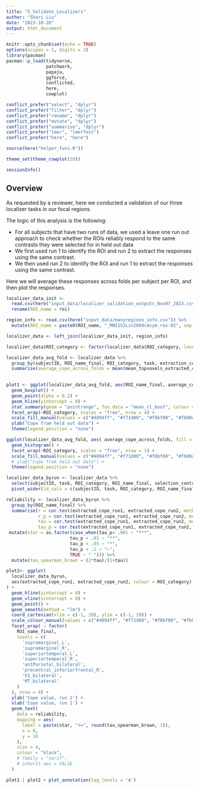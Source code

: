 ```yaml
---
title: "5_Validate_Localizers"
author: "Shari Liu"
date: "2023-10-26"
output: html_document
---
```


```r
knitr::opts_chunk$set(echo = TRUE)
options(scipen = 1, digits = 3)
library(pacman)
pacman::p_load(tidyverse,
               patchwork,
               papaja,
               ggforce,
               conflicted,
               here,
               cowplot)

conflict_prefer("select", "dplyr")
conflict_prefer("filter", "dplyr")
conflict_prefer("rename", "dplyr")
conflict_prefer("mutate", "dplyr")
conflict_prefer("summarise", "dplyr")
conflict_prefer("lmer", "lmerTest")
conflict_prefer("here", "here")

source(here("helper_funs.R"))

theme_set(theme_cowplot(10))

sessionInfo()
```


## Overview
As requested by a reviewer, here we conducted a validation of our three localizer tasks in our focal regions.

The logic of this analysis is the following:

- For all subjects that have two runs of data, we used a leave one run out approach to check whether the ROIs reliably respond to the same contrasts they were selected for in held out data
- We first used run 1 to identify the ROI and run 2 to extract the responses using the same contrast.
- We then used run 2 to identify the ROI and run 1 to extract the responses using the same contrast.

Here we will average these responses across folds per subject per ROI, and then plot the responses.

```r
localizer_data_init <-
  read.csv(here("input_data/localizer_validation_outputs_Nov07_2023.csv"), header = TRUE) %>%
  rename(ROI_name = roi) 

region_info <- read.csv(here("input_data/manyregions_info.csv")) %>%
  mutate(ROI_name = paste0(ROI_name, "_MNI152Lin2009cAsym_res-02", sep = ""))

localizer_data <- left_join(localizer_data_init, region_info)

localizer_data$ROI_category <- factor(localizer_data$ROI_category, levels=c('physics', 'psychology', 'MD', 'early_visual'))

```

```r
localizer_data_avg_fold <- localizer_data %>%
  group_by(subjectID, ROI_name_final, ROI_category, task, extraction_contrast) %>%
  summarise(average_cope_across_folds = mean(mean_topvoxels_extracted_cope))
  
```

```r
plot1 <- ggplot(localizer_data_avg_fold, aes(ROI_name_final, average_cope_across_folds, fill = ROI_category)) + 
  geom_boxplot() +
  geom_point(alpha = 0.2) +
  geom_hline(yintercept = 0) + 
  stat_summary(geom = "pointrange", fun.data = "mean_cl_boot", colour = "white") +
  facet_wrap(~ROI_category, scales = "free", nrow = 4) +
  scale_fill_manual(values = c("#4894ff", "#f71d00", "#f8bf00", "#fb00d3")) +
  ylab("Cope from held out data") +
  theme(legend.position = "none")
```

```r
ggplot(localizer_data_avg_fold, aes( average_cope_across_folds, fill = ROI_category)) + 
  geom_histogram() +
  facet_wrap(~ROI_category, scales = "free", nrow = 1) +
  scale_fill_manual(values = c("#4894ff", "#f71d00", "#f8bf00", "#fb00d3")) +
  # ylab("Cope from held out data") +
  theme(legend.position = "none")
```


```r
localizer_data_byrun <- localizer_data %>%
  select(subjectID, task, ROI_category, ROI_name_final, selection_contrast, extracted_run_number, mean_topvoxels_extracted_cope) %>%
  pivot_wider(id_cols = c(subjectID, task, ROI_category, ROI_name_final, selection_contrast), names_from = "extracted_run_number", values_from = "mean_topvoxels_extracted_cope", names_prefix = "extracted_cope_") 
```


```r
reliability <- localizer_data_byrun %>%
  group_by(ROI_name_final) %>%
  summarise(r = cor.test(extracted_cope_run1, extracted_cope_run2, method = "pearson", paired = TRUE, alterative = "greater")$estimate,
            r_p = cor.test(extracted_cope_run1, extracted_cope_run2, method = "pearson", paired = TRUE, alterative = "greater")$p.value,
            tau = cor.test(extracted_cope_run1, extracted_cope_run2, method = "kendall", paired = TRUE, alterative = "greater")$estimate,
            tau_p = cor.test(extracted_cope_run1, extracted_cope_run2, method = "kendall", paired = TRUE, alterative = "greater")$p.value) %>%
 mutate(star = as.factor(case_when(tau_p< .001 ~ "***",
                        tau_p < .01 ~ "**",
                        tau_p < .05 ~ "*",
                        tau_p < .1 ~ "~",
                        TRUE ~ " "))) %>%
  mutate(tau_spearman_brown = (2*tau)/(1+tau))
```

```r
plot2<- ggplot(
  localizer_data_byrun,
  aes(extracted_cope_run1, extracted_cope_run2, colour = ROI_category)
) +
  geom_hline(yintercept = 0) +
  geom_vline(xintercept = 0) +
  geom_point() +
  geom_smooth(method = "lm") +
  coord_cartesian(xlim = c(-1, 20), ylim = c(-1, 20)) +
  scale_colour_manual(values = c("#4894ff", "#f71d00", "#f8bf00", "#fb00d3")) +
  facet_wrap( ~ factor(
    ROI_name_final,
    levels = c(
      'supramarginal_L',
      'supramarginal_R',
      'superiortemporal_L',
      'superiortemporal_R',
      'antParietal_bilateral',
      'precentral_inferiorfrontal_R',
      'V1_bilateral',
      'MT_bilateral'
    )
  ), nrow = 4) +
  ylab('Cope value, run 2') +
  xlab('Cope value, run 1') +
  geom_text(
    data = reliability,
    mapping = aes(
      label = paste(star, "τ=", round(tau_spearman_brown, 3)),
      x = 8,
      y = 18
    ),
    size = 4,
    colour = "black",
    # family = "serif",
    # inherit.aes = FALSE
  ) 
```

```r
plot1 | plot2 + plot_annotation(tag_levels = 'A')
```

